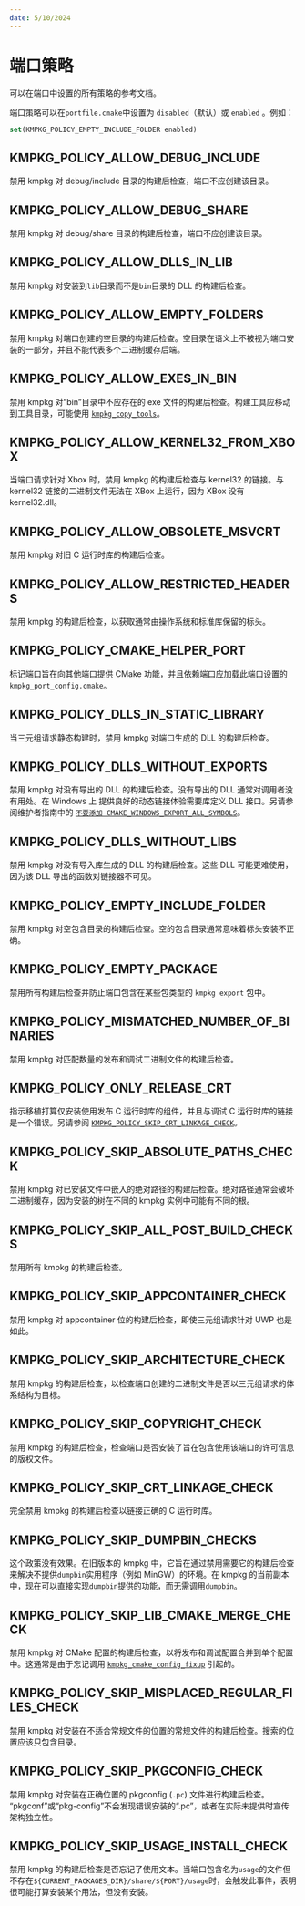 ---
date: 5/10/2024
---
# 端口策略

可以在端口中设置的所有策略的参考文档。

端口策略可以在`portfile.cmake`中设置为 `disabled`（默认）或 `enabled` 。例如：

```cmake
set(KMPKG_POLICY_EMPTY_INCLUDE_FOLDER enabled)
```

## KMPKG_POLICY_ALLOW_DEBUG_INCLUDE

禁用 kmpkg 对 debug/include 目录的构建后检查，端口不应创建该目录。

## KMPKG_POLICY_ALLOW_DEBUG_SHARE

禁用 kmpkg 对 debug/share 目录的构建后检查，端口不应创建该目录。

## KMPKG_POLICY_ALLOW_DLLS_IN_LIB

禁用 kmpkg 对安装到`lib`目录而不是`bin`目录的 DLL 的构建后检查。

## KMPKG_POLICY_ALLOW_EMPTY_FOLDERS

禁用 kmpkg 对端口创建的空目录的构建后检查。空目录在语义上不被视为端口安装的一部分，并且不能代表多个二进制缓存后端。

## KMPKG_POLICY_ALLOW_EXES_IN_BIN

禁用 kmpkg 对“bin”目录中不应存在的 exe 文件的构建后检查。构建工具应移动到工具目录，可能使用 [`kmpkg_copy_tools`](../maintainers/functions/kmpkg_copy_tools.mdx)。

## KMPKG_POLICY_ALLOW_KERNEL32_FROM_XBOX

当端口请求针对 Xbox 时，禁用 kmpkg 的构建后检查与 kernel32 的链接。与 kernel32 链接的二进制文件无法在 XBox 上运行，因为 XBox 没有 kernel32.dll。

## KMPKG_POLICY_ALLOW_OBSOLETE_MSVCRT

禁用 kmpkg 对旧 C 运行时库的构建后检查。

## KMPKG_POLICY_ALLOW_RESTRICTED_HEADERS

禁用 kmpkg 的构建后检查，以获取通常由操作系统和标准库保留的标头。

## KMPKG_POLICY_CMAKE_HELPER_PORT

标记端口旨在向其他端口提供 CMake 功能，并且依赖端口应加载此端口设置的`kmpkg_port_config.cmake`。

## KMPKG_POLICY_DLLS_IN_STATIC_LIBRARY

当三元组请求静态构建时，禁用 kmpkg 对端口生成的 DLL 的构建后检查。

## KMPKG_POLICY_DLLS_WITHOUT_EXPORTS

禁用 kmpkg 对没有导出的 DLL 的构建后检查。没有导出的 DLL 通常对调用者没有用处。在 Windows 上
提供良好的动态链接体验需要库定义 DLL 接口。另请参阅维护者指南中的 [`不要添加 CMAKE_WINDOWS_EXPORT_ALL_SYMBOLS`](../contributing/maintainer-guide.mdx#do-not-add-cmake_windows_export_all_symbols)。
## KMPKG_POLICY_DLLS_WITHOUT_LIBS

禁用 kmpkg 对没有导入库生成的 DLL 的构建后检查。这些 DLL 可能更难使用，因为该 DLL 导出的函数对链接器不可见。

## KMPKG_POLICY_EMPTY_INCLUDE_FOLDER

禁用 kmpkg 对空包含目录的构建后检查。空的包含目录通常意味着标头安装不正确。

## KMPKG_POLICY_EMPTY_PACKAGE

禁用所有构建后检查并防止端口包含在某些包类型的 `kmpkg export` 包中。

## KMPKG_POLICY_MISMATCHED_NUMBER_OF_BINARIES

禁用 kmpkg 对匹配数量的发布和调试二进制文件的构建后检查。

## KMPKG_POLICY_ONLY_RELEASE_CRT

指示移植打算仅安装使用发布 C 运行时库的组件，并且与调试 C 运行时库的链接是一个错误。另请参阅 [`KMPKG_POLICY_SKIP_CRT_LINKAGE_CHECK`](#kmpkg_policy_skip_crt_linkage_check)。

## KMPKG_POLICY_SKIP_ABSOLUTE_PATHS_CHECK

禁用 kmpkg 对已安装文件中嵌入的绝对路径的构建后检查。绝对路径通常会破坏二进制缓存，因为安装的树在不同的 kmpkg 实例中可能有不同的根。

## KMPKG_POLICY_SKIP_ALL_POST_BUILD_CHECKS

禁用所有 kmpkg 的构建后检查。

## KMPKG_POLICY_SKIP_APPCONTAINER_CHECK

禁用 kmpkg 对 appcontainer 位的构建后检查，即使三元组请求针对 UWP 也是如此。

## KMPKG_POLICY_SKIP_ARCHITECTURE_CHECK

禁用 kmpkg 的构建后检查，以检查端口创建的二进制文件是否以三元组请求的体系结构为目标。

## KMPKG_POLICY_SKIP_COPYRIGHT_CHECK

禁用 kmpkg 的构建后检查，检查端口是否安装了旨在包含使用该端口的许可信息的版权文件。

## KMPKG_POLICY_SKIP_CRT_LINKAGE_CHECK

完全禁用 kmpkg 的构建后检查以链接正确的 C 运行时库。

## KMPKG_POLICY_SKIP_DUMPBIN_CHECKS

这个政策没有效果。在旧版本的 kmpkg 中，它旨在通过禁用需要它的构建后检查来解决不提供`dumpbin`实用程序（例如 MinGW）的环境。在 kmpkg 的当前副本中，现在可以直接实现`dumpbin`提供的功能，而无需调用`dumpbin`。

## KMPKG_POLICY_SKIP_LIB_CMAKE_MERGE_CHECK

禁用 kmpkg 对 CMake 配置的构建后检查，以将发布和调试配置合并到单个配置中。这通常是由于忘记调用 [`kmpkg_cmake_config_fixup`](../maintainers/functions/kmpkg_cmake_config_fixup.mdx) 引起的。

## KMPKG_POLICY_SKIP_MISPLACED_REGULAR_FILES_CHECK

禁用 kmpkg 对安装在不适合常规文件的位置的常规文件的构建后检查。搜索的位置应该只包含目录。

## KMPKG_POLICY_SKIP_PKGCONFIG_CHECK

禁用 kmpkg 对安装在正确位置的 pkgconfig (`.pc`) 文件进行构建后检查。 “pkgconf”或“pkg-config”不会发现错误安装的“.pc”，或者在实际未提供时宣传架构独立性。

## KMPKG_POLICY_SKIP_USAGE_INSTALL_CHECK

禁用 kmpkg 的构建后检查是否忘记了使用文本。当端口包含名为`usage`的文件但不存在`${CURRENT_PACKAGES_DIR}/share/${PORT}/usage`时，会触发此事件，表明很可能打算安装某个用法，但没有安装。